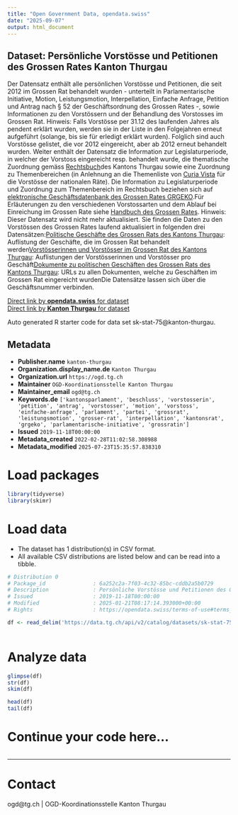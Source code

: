 ```yaml
---
title: "Open Government Data, opendata.swiss"
date: "2025-09-07"
output: html_document
---
```


## Dataset: Persönliche Vorstösse und Petitionen des Grossen Rates Kanton Thurgau

Der Datensatz enthält alle persönlichen Vorstösse und Petitionen, die seit 2012 im Grossen Rat behandelt wurden - unterteilt in Parlamentarische Initiative, Motion, Leistungsmotion, Interpellation, Einfache Anfrage, Petition und Antrag nach § 52 der Geschäftsordnung des Grossen Rates -, sowie Informationen zu den Vorstössern und der Behandlung des Vorstosses im Grossen Rat. Hinweis: Falls Vorstösse per 31.12 des laufenden Jahres als pendent erklärt wurden, werden sie in der Liste in den Folgejahren erneut aufgeführt (solange, bis sie für erledigt erklärt wurden). Folglich sind auch Vorstösse gelistet, die vor 2012 eingereicht, aber ab 2012 erneut behandelt wurden. Weiter enthält der Datensatz die Information zur Legislaturperiode, in welcher der Vorstoss eingereicht resp. behandelt wurde, die thematische Zuordnung gemäss [Rechtsbuch ](https://www.rechtsbuch.tg.ch/app/de/systematic/texts_of_law)des Kantons Thurgau sowie eine Zuordnung zu Themenbereichen (in Anlehnung an die Themenliste von [Curia Vista](https://www.parlament.ch/de/ratsbetrieb/curia-vista) für die Vorstösse der nationalen Räte). Die Information zu Legislaturperiode und Zuordnung zum Themenbereich im Rechtsbuch beziehen sich auf [elektronische Geschäftsdatenbank des Grossen Rates GRGEKO](https://grgeko.tg.ch/).Für Erläuterungen zu den verschiedenen Vorstossarten und dem Ablauf bei Einreichung im Grossen Rate siehe [Handbuch des Grossen Rates](https://parlament.tg.ch/geschaefte/handbuch-grosser-rat.html/12314).
Hinweis: Dieser Datensatz wird nicht mehr aktualisiert. Sie finden die Daten zu den Vorstössen des Grossen Rates laufend aktualisiert in folgenden drei Datensätzen:[Politische Geschäfte des Grossen Rats des Kantons Thurgau](https://data.tg.ch/explore/dataset/sk-stat-140/table/): Auflistung der Geschäfte, die im Grossen Rat behandelt werden[Vorstösserinnen und Vorstösser im Grossen Rat des Kantons Thurgau](https://data.tg.ch/explore/dataset/sk-stat-141/table/): Auflistungen der Vorstösserinnen und Vorstösser pro Geschäft[Dokumente zu politischen Geschäften des Grossen Rats des Kantons Thurgau](https://data.tg.ch/explore/dataset/sk-stat-139/table/): URLs zu allen Dokumenten, welche zu Geschäften im Grossen Rat eingereicht wurdenDie Datensätze lassen sich über die Geschäftsnummer verbinden.

[Direct link by **opendata.swiss** for dataset](https://opendata.swiss/de/dataset/vorstosse-im-grossen-rat-kanton-thurgau-personliche-vorstosse-und-petitionen-des-grossen-rates-)<br>
[Direct link by **Kanton Thurgau** for dataset](https://data.tg.ch/explore/dataset/sk-stat-75/)

Auto generated R starter code for data set sk-stat-75@kanton-thurgau.

## Metadata

- **Publisher.name** `kanton-thurgau`
- **Organization.display_name.de** `Kanton Thurgau`
- **Organization.url** `https://ogd.tg.ch`
- **Maintainer** `OGD-Koordinationsstelle Kanton Thurgau`
- **Maintainer_email** `ogd@tg.ch`
- **Keywords.de** `['kantonsparlament', 'beschluss', 'vorstosserin', 'petition', 'antrag', 'vorstosser', 'motion', 'vorstoss', 'einfache-anfrage', 'parlament', 'partei', 'grossrat', 'leistungsmotion', 'grosser-rat', 'interpellation', 'kantonsrat', 'grgeko', 'parlamentarische-initiative', 'grossratin']`
- **Issued** `2019-11-18T00:00:00`
- **Metadata_created** `2022-02-28T11:02:58.308988`
- **Metadata_modified** `2025-07-23T15:35:57.838310`


# Load packages

```r

library(tidyverse)
library(skimr)

```

# Load data

-   The dataset has 1 distribution(s) in CSV format.
-   All available CSV distributions are listed below and can be read into a tibble.

```r

# Distribution 0
# Package_id               : 6a252c2a-7f03-4c32-85bc-cddb2a5b0729
# Description              : Persönliche Vorstösse und Petitionen des Grossen Rates Kanton Thurgau (csv)
# Issued                   : 2019-11-18T00:00:00
# Modified                 : 2025-01-21T08:17:14.393000+00:00
# Rights                   : https://opendata.swiss/terms-of-use#terms_by

df <- read_delim('https://data.tg.ch/api/v2/catalog/datasets/sk-stat-75/exports/csv?use_labels=true')



```

# Analyze data

```r

glimpse(df)
str(df)
skim(df)

head(df)
tail(df)

```

# Continue your code here...

```r

```

------------------------------------------------------------------------

# Contact

ogd@tg.ch | OGD-Koordinationsstelle Kanton Thurgau
